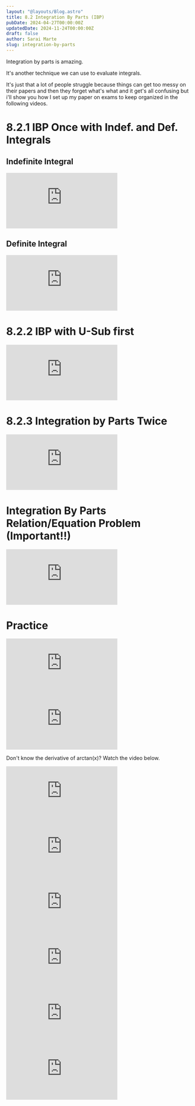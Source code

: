 ```yaml
---
layout: "@layouts/Blog.astro"
title: 8.2 Integration By Parts (IBP)
pubDate: 2024-04-27T00:00:00Z
updatedDate: 2024-11-24T00:00:00Z
draft: false
author: Sarai Marte
slug: integration-by-parts
---
```


Integration by parts is amazing.

It's another technique we can use to evaluate integrals. 

It's just that a lot of people struggle because things can get too messy on their papers and then they forget what's what and it get's all confusing but i'll show you how I set up my paper on exams to keep organized in the following videos. 

# 8.2.1 IBP Once  with Indef. and Def. Integrals

## Indefinite Integral 

<iframe src="https://www.youtube.com/embed/M1RolHxBNl8?si=NLaJupGzrU6LcomR" title="YouTube video player" frameborder="0" allow="accelerometer; autoplay; clipboard-write; encrypted-media; gyroscope; picture-in-picture; web-share" referrerpolicy="strict-origin-when-cross-origin" allowfullscreen></iframe>

## Definite Integral 

<iframe src="https://www.youtube.com/embed/sfiwErP5Jn0?si=zw6LJ2M7eIFE01A3" title="YouTube video player" frameborder="0" allow="accelerometer; autoplay; clipboard-write; encrypted-media; gyroscope; picture-in-picture; web-share" referrerpolicy="strict-origin-when-cross-origin" allowfullscreen></iframe>

# 8.2.2 IBP with U-Sub first

<iframe src="https://www.youtube.com/embed/Xdr5xB4IOHc?si=_KXIX5QxDxvUkgbQ" title="YouTube video player" frameborder="0" allow="accelerometer; autoplay; clipboard-write; encrypted-media; gyroscope; picture-in-picture; web-share" referrerpolicy="strict-origin-when-cross-origin" allowfullscreen></iframe>

# 8.2.3 Integration by Parts Twice 

<iframe src="https://www.youtube.com/embed/pLt9tn5fxLU?si=9twNM4W2GA6tRAQQ" title="YouTube video player" frameborder="0" allow="accelerometer; autoplay; clipboard-write; encrypted-media; gyroscope; picture-in-picture; web-share" referrerpolicy="strict-origin-when-cross-origin" allowfullscreen></iframe>

# Integration By Parts Relation/Equation Problem (Important!!)

<iframe src="https://www.youtube.com/embed/KPHXKkxIMh8?si=Hg4HgxMn0z69t5-Z" title="YouTube video player" frameborder="0" allow="accelerometer; autoplay; clipboard-write; encrypted-media; gyroscope; picture-in-picture; web-share" referrerpolicy="strict-origin-when-cross-origin" allowfullscreen></iframe>

# Practice

<Problem n = "1">
<Latex formula = "\int x \cos(2x) \, dx"/>
</Problem>
<Solution>
<Latex formula = "\frac{1}{2} x \sin(2x) + \frac{1}{4} \cos(2x) + C"/>
<iframe src="https://www.youtube.com/embed/IsOOklPXenk?si=hAUrZLwSXb51IlBF" title="YouTube video player" frameborder="0" allow="accelerometer; autoplay; clipboard-write; encrypted-media; gyroscope; picture-in-picture; web-share" referrerpolicy="strict-origin-when-cross-origin" allowfullscreen></iframe>
</Solution>


<Problem n = "2">
<Latex formula = "\int \tan^{-1}(x) \, dx"/>
</Problem>
<Solution>
<Latex formula = "\tan^{-1}(x) x - \frac{1}{2} \ln|1+x^2| + C"/>
<iframe src="https://www.youtube.com/embed/gDPHD69imMY?si=CzTWy_CdbQuUEj81" title="YouTube video player" frameborder="0" allow="accelerometer; autoplay; clipboard-write; encrypted-media; gyroscope; picture-in-picture; web-share" referrerpolicy="strict-origin-when-cross-origin" allowfullscreen></iframe>

Don't know the derivative of arctan(x)? Watch the video below.

<iframe src="https://www.youtube.com/embed/n_nnlZalj1w?si=zrh5FwUHLnCc_Qcd" title="YouTube video player" frameborder="0" allow="accelerometer; autoplay; clipboard-write; encrypted-media; gyroscope; picture-in-picture; web-share" referrerpolicy="strict-origin-when-cross-origin" allowfullscreen></iframe>
</Solution>


<Problem n = "3">
<Latex formula = "\int \ln(x) \, dx"/>
</Problem>
<Solution>
<Latex formula = "x \ln(x) - x + C"/>
<iframe src="https://www.youtube.com/embed/Qg7yT94MJzU?si=G4Z06YzInJBWA0mV" title="YouTube video player" frameborder="0" allow="accelerometer; autoplay; clipboard-write; encrypted-media; gyroscope; picture-in-picture; web-share" referrerpolicy="strict-origin-when-cross-origin" allowfullscreen></iframe>
</Solution>

<Problem n = "4">
<Latex formula = "\int \ln(x) \sqrt{x} \, dx"/>
</Problem>
<Solution>
<Latex formula = "\frac{2}{3} \ln(x) x^{\frac{3}{2}} - \frac{4}{9} x^{\frac{3}{2}} + C"/>
<iframe src="https://www.youtube.com/embed/7I_EbqjdGzY?si=Y4bEdGZX60HCk8UX" title="YouTube video player" frameborder="0" allow="accelerometer; autoplay; clipboard-write; encrypted-media; gyroscope; picture-in-picture; web-share" referrerpolicy="strict-origin-when-cross-origin" allowfullscreen></iframe>
</Solution>

<Problem n = "5">
<Latex formula = "\int \sin(\sqrt{x}) \, dx"/>
</Problem>
<Solution>
<Latex formula = "-2\sqrt{x} \cos(\sqrt{x}) + 2\sin(\sqrt{x}) + C"/>
</Solution>


<Problem n = "6">
<Latex formula = "\int e^{4x} \cos(x) \, dx"/>
</Problem>
<Solution>
<Latex formula = "\frac{1}{17} e^{4x} \sin(x) + \frac{4}{17} e^{4x} \cos(x) + C"/>
</Solution>


<Problem n = "7">
<Latex formula = "\int x^{3} cos(5x) \, dx"/>
</Problem>
<Solution>

<iframe src="https://www.youtube.com/embed/uJrajsiqusc?si=PdgWu7-B4Z5oh7SX" title="YouTube video player" frameborder="0" allow="accelerometer; autoplay; clipboard-write; encrypted-media; gyroscope; picture-in-picture; web-share" referrerpolicy="strict-origin-when-cross-origin" allowfullscreen></iframe>
</Solution>

<Problem n = "8">
<Latex formula = "\int \cos(3x) \cos(7x) \, dx"/>
</Problem>
<Solution>
</Solution>


<Problem n = "9">
<Latex formula = "\int \frac{\ln(x)}{x^4} \, dx"/>
</Problem>
<Solution>
<Latex formula = "-\frac{1}{3x^3} \left[ \ln(x) + \frac{1}{3} \right] + C"/>
<iframe  src="https://www.youtube.com/embed/wEzGew21pT4?si=CTbbvNrBxIjVlVuW" title="YouTube video player" frameborder="0" allow="accelerometer; autoplay; clipboard-write; encrypted-media; gyroscope; picture-in-picture; web-share" referrerpolicy="strict-origin-when-cross-origin" allowfullscreen></iframe>
</Solution>

<Problem n = "10">
<Latex formula = "\int 5x e^{(8x+1)} \, dx"/>
</Problem>
<Solution>
<Latex formula = "\frac{5}{8} e^{(8x+1)} \left[x - \frac{1}{8}\right] + C"/>
<iframe  src="https://www.youtube.com/embed/kNrAhNFhJUU?si=_DNdAhrgnXLg3KzC" title="YouTube video player" frameborder="0" allow="accelerometer; autoplay; clipboard-write; encrypted-media; gyroscope; picture-in-picture; web-share" referrerpolicy="strict-origin-when-cross-origin" allowfullscreen></iframe>
</Solution>


<Problem n = "11">
<Latex formula = "\int e^{x} cos(x) \, dx"/>
</Problem>
<Solution>
<Latex formula="\frac{e^x \sin(x) + e^x \cos(x)}{2} + C" />
</Solution>
